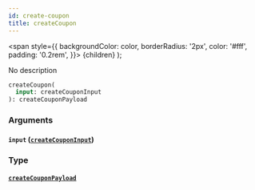 ```yaml
---
id: create-coupon
title: createCoupon
---
```


<span
style={{
      backgroundColor: color,
      borderRadius: '2px',
      color: '#fff',
      padding: '0.2rem',
    }}>
{children}
</span>
);

No description

```graphql
createCoupon(
  input: createCouponInput
): createCouponPayload

```

### Arguments

#### `input` ([`createCouponInput`](/v1/inputs/create-coupon-input))

### Type

#### [`createCouponPayload`](/v1/objects/create-coupon-payload)
